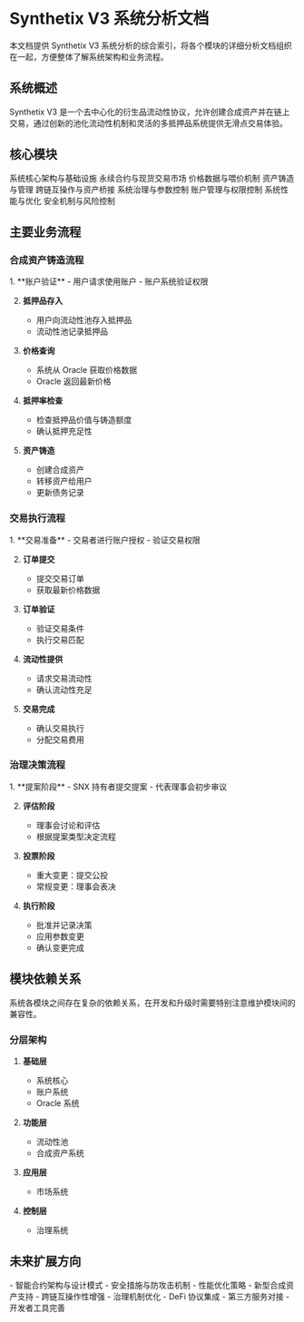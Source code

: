 
# Synthetix V3 系统分析文档

<Callout type="info">
  本文档提供 Synthetix V3 系统分析的综合索引，将各个模块的详细分析文档组织在一起，方便整体了解系统架构和业务流程。
</Callout>

## 系统概述

Synthetix V3 是一个去中心化的衍生品流动性协议，允许创建合成资产并在链上交易，通过创新的池化流动性机制和灵活的多抵押品系统提供无滑点交易体验。

## 核心模块

<Cards>
  <Cards.Card title="Core 系统" href="/ArchitecturalAnalysis/core">
    系统核心架构与基础设施
  </Cards.Card>
  <Cards.Card title="市场系统" href="/ArchitecturalAnalysis/markets">
    永续合约与现货交易市场
  </Cards.Card>
  <Cards.Card title="Oracle 系统" href="/ArchitecturalAnalysis/oracle">
    价格数据与喂价机制
  </Cards.Card>
  <Cards.Card title="合成资产系统" href="/ArchitecturalAnalysis/synthetic">
    资产铸造与管理
  </Cards.Card>
  <Cards.Card title="跨链系统" href="/ArchitecturalAnalysis/cross-chain">
    跨链互操作与资产桥接
  </Cards.Card>
  <Cards.Card title="治理系统" href="/ArchitecturalAnalysis/governance">
    系统治理与参数控制
  </Cards.Card>
  <Cards.Card title="账户系统" href="/ArchitecturalAnalysis/accounts">
    账户管理与权限控制
  </Cards.Card>
  <Cards.Card title="性能分析" href="/ArchitecturalAnalysis/performance">
    系统性能与优化
  </Cards.Card>
  <Cards.Card title="安全分析" href="/ArchitecturalAnalysis/security">
    安全机制与风险控制
  </Cards.Card>
</Cards>

## 主要业务流程

### 合成资产铸造流程

<Steps>
  1. **账户验证**
     - 用户请求使用账户
     - 账户系统验证权限
  
  2. **抵押品存入**
     - 用户向流动性池存入抵押品
     - 流动性池记录抵押品
  
  3. **价格查询**
     - 系统从 Oracle 获取价格数据
     - Oracle 返回最新价格
  
  4. **抵押率检查**
     - 检查抵押品价值与铸造额度
     - 确认抵押充足性
  
  5. **资产铸造**
     - 创建合成资产
     - 转移资产给用户
     - 更新债务记录
</Steps>

### 交易执行流程

<Steps>
  1. **交易准备**
     - 交易者进行账户授权
     - 验证交易权限
  
  2. **订单提交**
     - 提交交易订单
     - 获取最新价格数据
  
  3. **订单验证**
     - 验证交易条件
     - 执行交易匹配
  
  4. **流动性提供**
     - 请求交易流动性
     - 确认流动性充足
  
  5. **交易完成**
     - 确认交易执行
     - 分配交易费用
</Steps>

### 治理决策流程

<Steps>
  1. **提案阶段**
     - SNX 持有者提交提案
     - 代表理事会初步审议
  
  2. **评估阶段**
     - 理事会讨论和评估
     - 根据提案类型决定流程
  
  3. **投票阶段**
     - 重大变更：提交公投
     - 常规变更：理事会表决
  
  4. **执行阶段**
     - 批准并记录决策
     - 应用参数变更
     - 确认变更完成
</Steps>

## 模块依赖关系

<Callout type="warning">
  系统各模块之间存在复杂的依赖关系，在开发和升级时需要特别注意维护模块间的兼容性。
</Callout>

### 分层架构

1. **基础层**
   - 系统核心
   - 账户系统
   - Oracle 系统

2. **功能层**
   - 流动性池
   - 合成资产系统

3. **应用层**
   - 市场系统

4. **控制层**
   - 治理系统

## 未来扩展方向

<Cards>
  <Cards.Card title="深入技术实现" href="/ArchitecturalAnalysis/deep-dive-topics#technical">
    - 智能合约架构与设计模式
    - 安全措施与防攻击机制
    - 性能优化策略
  </Cards.Card>
  <Cards.Card title="功能扩展" href="/ArchitecturalAnalysis/deep-dive-topics#features">
    - 新型合成资产支持
    - 跨链互操作性增强
    - 治理机制优化
  </Cards.Card>
  <Cards.Card title="生态集成" href="/ArchitecturalAnalysis/deep-dive-topics#ecosystem">
    - DeFi 协议集成
    - 第三方服务对接
    - 开发者工具完善
  </Cards.Card>
</Cards>
